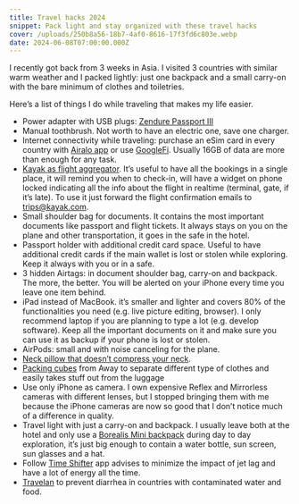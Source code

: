 ```yaml
---
title: Travel hacks 2024
snippet: Pack light and stay organized with these travel hacks
cover: /uploads/250b8a56-18b7-4af0-8616-17f3fd6c803e.webp
date: 2024-06-08T07:00:00.000Z
---
```


I recently got back from 3 weeks in Asia. I visited 3 countries with similar warm weather and I packed lightly: just one backpack and a small carry-on with the bare minimum of clothes and toiletries.

Here’s a list of things I do while traveling that makes my life easier.

* Power adapter with USB plugs: [Zendure Passport III](https://powerbank.zendure.com/products/passport-iii-all-in-one-65w-adapter-for-home-travel)
* Manual toothbrush. Not worth to have an electric one, save one charger.
* Internet connectivity while traveling: purchase an eSim card in every country with [Airalo app](https://www.airalo.com/) or use [GoogleFi](https://fi.google.com/). Usually 16GB of data are more than enough for any task.
* [Kayak as flight aggregator](https://www.kayak.com/help/tripshelp). It’s useful to have all the bookings in a single place, it will remind you when to check-in, will have a widget on phone locked indicating all the info about the flight in realtime (terminal, gate, if it’s late). To use it just forward the flight confirmation emails to [trips@kayak.com](mailto\:trips@kayak.com).
* Small shoulder bag for documents. It contains the most important documents like passport and flight tickets. It always stays on you on the plane and other transportation, it goes in the safe in the hotel.
* Passport holder with additional credit card space. Useful to have additional credit cards if the main wallet is lost or stolen while exploring. Keep it always with you or in a safe.
* 3 hidden Airtags: in document shoulder bag, carry-on and backpack. The more, the better. You will be alerted on your iPhone every time you leave one item behind.
* iPad instead of MacBook. it’s smaller and lighter and covers 80% of the functionalities you need (e.g. live picture editing, browser). I only recommend laptop if you are planning to type a lot (e.g. develop software). Keep all the important documents on it and make sure you can use it as backup if your phone is lost or stolen.
* AirPods: small and with noise canceling for the plane.
* [Neck pillow that doesn’t compress your neck](https://www.amazon.com/gp/product/B01N9H1CEA).
* [Packing cubes](https://www.awaytravel.com/accessories/packing-cubes-four) from Away to separate different type of clothes and easily takes stuff out from the luggage
* Use only iPhone as camera. I own expensive Reflex and Mirrorless cameras with different lenses, but I stopped bringing them with me because the iPhone cameras are now so good that I don’t notice much of a difference in quality.
* Travel light with just a carry-on and backpack. I usually leave both at the hotel and only use a [Borealis Mini backpack](https://www.thenorthface.com/en-us/bags-and-gear/backpacks/womens-backpacks-c268801/borealis-mini-backpack-pNF0A52SW) during day to day exploration, it’s just big enough to contain a water bottle, sun screen, sun glasses and a hat.
* Follow [Time Shifter](https://www.timeshifter.com/) app advises to minimize the impact of jet lag and have a lot of energy all the time.
* [Travelan](https://www.travelan.com/us/) to prevent diarrhea in countries with contaminated water and food.
